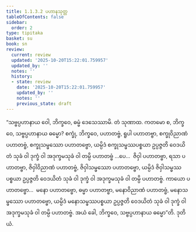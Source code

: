 ```yaml
---
title: 1.1.3.2 ပဟာနသုတ္တ
tableOfContents: false
sidebar:
  order: 2
type: tipitaka
basket: su
book: sn
review:
  current: review
  updated: '2025-10-20T15:22:01.759957'
  updated_by: ''
  notes: ''
  history:
  - state: review
    date: '2025-10-20T15:22:01.759957'
    updated_by: ''
    notes: ''
    previous_state: draft
---
```



<DynamicBreadcrumb />


<ReviewStatus review={frontmatter.review} showDetails={true} />

<HypothesisAnnotation frontmatter={frontmatter} />

<Division number="24" book="sn" e="ch" v="18" p="283">

<Paragraph number="65" book="sn">
“သဗ္ဗပ္ပဟာနာယ ဝေါ, ဘိက္ခဝေ, ဓမ္မံ ဒေသေဿာမိ. တံ သုဏာထ. ကတမော စ, ဘိက္ခဝေ, သဗ္ဗပ္ပဟာနာယ ဓမ္မော? စက္ခုံ, ဘိက္ခဝေ, ပဟာတဗ္ဗံ, ရူပါ ပဟာတဗ္ဗာ, စက္ခုဝိညာဏံ ပဟာတဗ္ဗံ, စက္ခုသမ္ဖဿော ပဟာတဗ္ဗော, ယမ္ပိဒံ စက္ခုသမ္ဖဿပစ္စယာ ဥပ္ပဇ္ဇတိ ဝေဒယိတံ သုခံ ဝါ ဒုက္ခံ ဝါ အဒုက္ခမသုခံ ဝါ တမ္ပိ ပဟာတဗ္ဗံ …ပေ…  ဇိဝှါ ပဟာတဗ္ဗာ, ရသာ ပဟာတဗ္ဗာ, ဇိဝှါဝိညာဏံ ပဟာတဗ္ဗံ, ဇိဝှါသမ္ဖဿော ပဟာတဗ္ဗော, ယမ္ပိဒံ ဇိဝှါသမ္ဖဿပစ္စယာ ဥပ္ပဇ္ဇတိ ဝေဒယိတံ သုခံ ဝါ ဒုက္ခံ ဝါ အဒုက္ခမသုခံ ဝါ တမ္ပိ ပဟာတဗ္ဗံ. ကာယော ပဟာတဗ္ဗော…  မနော ပဟာတဗ္ဗော, ဓမ္မာ ပဟာတဗ္ဗာ, မနောဝိညာဏံ ပဟာတဗ္ဗံ, မနောသမ္ဖဿော ပဟာတဗ္ဗော, ယမ္ပိဒံ မနောသမ္ဖဿပစ္စယာ ဥပ္ပဇ္ဇတိ ဝေဒယိတံ သုခံ ဝါ ဒုက္ခံ ဝါ အဒုက္ခမသုခံ ဝါ တမ္ပိ ပဟာတဗ္ဗံ. အယံ ခေါ, ဘိက္ခဝေ, သဗ္ဗပ္ပဟာနာယ ဓမ္မော”တိ.

</Paragraph>
</Division>

<Paragraph number="66" type="center" book="sn">
ဒုတိယံ.
</Paragraph>